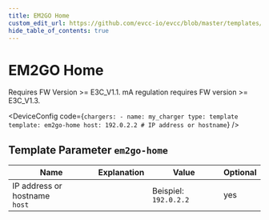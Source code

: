 ```yaml
---
title: EM2GO Home
custom_edit_url: https://github.com/evcc-io/evcc/blob/master/templates/definition/charger/em2go-home.yaml
hide_table_of_contents: true
---
```



# EM2GO Home

<DeviceFeatures features="1p3p,mA" />

Requires FW Version >= E3C_V1.1. mA regulation requires FW version >= E3C_V1.3.


<DeviceConfig code={`chargers:
    - name: my_charger
      type: template
      template: em2go-home
      host: 192.0.2.2 # IP address or hostname`}  />

## Template Parameter `em2go-home`

| Name | Explanation | Value | Optional |
|-----------|-------------|-------|----------|
| IP address or hostname<br/>`host` |  | Beispiel: `192.0.2.2` | yes |

